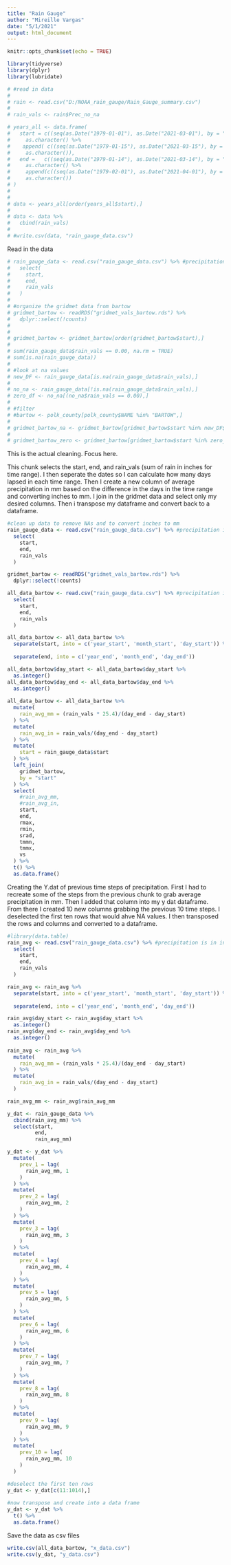 ```yaml
---
title: "Rain Gauge"
author: "Mireille Vargas"
date: "5/1/2021"
output: html_document
---
```


```r
knitr::opts_chunk$set(echo = TRUE)
```

```r
library(tidyverse)
library(dplyr)
library(lubridate)
```


```r
# #read in data
# 
# rain <- read.csv("D:/NOAA_rain_gauge/Rain_Gauge_summary.csv")
# 
# rain_vals <- rain$Prec_no_na
```



```r
# years_all <- data.frame(
#   start = c((seq(as.Date("1979-01-01"), as.Date("2021-03-01"), by = "month"))) %>% 
#     as.character() %>% 
#    append( c((seq(as.Date("1979-01-15"), as.Date("2021-03-15"), by = "month"))) %>% 
#     as.character()),
#   end =   c((seq(as.Date("1979-01-14"), as.Date("2021-03-14"), by = "month"))) %>% 
#     as.character() %>%
#     append(c((seq(as.Date("1979-02-01"), as.Date("2021-04-01"), by = "month")) - 1) %>% 
#     as.character())
# )
# 
# 
# data <- years_all[order(years_all$start),]
# 
# data <- data %>% 
#   cbind(rain_vals)
# 
# #write.csv(data, "rain_gauge_data.csv")
```

Read in the data
```r
# rain_gauge_data <- read.csv("rain_gauge_data.csv") %>% #precipitation is in inches
#   select(
#     start,
#     end,
#     rain_vals
#   )
# 
# #organize the gridmet data from bartow
# gridmet_bartow <- readRDS("gridmet_vals_bartow.rds") %>% 
#   dplyr::select(!counts)
# 
# 
# gridmet_bartow <- gridmet_bartow[order(gridmet_bartow$start),]
# 
# sum(rain_gauge_data$rain_vals == 0.00, na.rm = TRUE)
# sum(is.na(rain_gauge_data))
# 
# #look at na values
# new_DF <- rain_gauge_data[is.na(rain_gauge_data$rain_vals),]
# 
# no_na <- rain_gauge_data[!is.na(rain_gauge_data$rain_vals),]
# zero_df <- no_na[(no_na$rain_vals == 0.00),]
# 
# #filter
# #bartow <- polk_county[polk_county$NAME %in% "BARTOW",]
# 
# gridmet_bartow_na <- gridmet_bartow[gridmet_bartow$start %in% new_DF$start,] #there are 3 zero values!
# 
# gridmet_bartow_zero <- gridmet_bartow[gridmet_bartow$start %in% zero_df$start,]
```

This is the actual cleaning. Focus here.

This chunk selects the start, end, and rain_vals (sum of rain in inches for time range). I then seperate the dates so I can calculate how many days lapsed in each time range. Then I create a new column of average precipitation in mm based on the difference in the days in the time range and converting inches to mm. I join in the gridmet data and select only my desired columns. Then i transpose my dataframe and convert back to a dataframe.
```r
#clean up data to remove NAs and to convert inches to mm
rain_gauge_data <- read.csv("rain_gauge_data.csv") %>% #precipitation is in inches
  select(
    start,
    end,
    rain_vals
  )

gridmet_bartow <- readRDS("gridmet_vals_bartow.rds") %>% 
  dplyr::select(!counts)

all_data_bartow <- read.csv("rain_gauge_data.csv") %>% #precipitation is in inches
  select(
    start,
    end,
    rain_vals
  )

all_data_bartow <- all_data_bartow %>%
  separate(start, into = c('year_start', 'month_start', 'day_start')) %>%
  
  separate(end, into = c('year_end', 'month_end', 'day_end'))

all_data_bartow$day_start <- all_data_bartow$day_start %>% 
  as.integer()
all_data_bartow$day_end <- all_data_bartow$day_end %>% 
  as.integer()  
  
all_data_bartow <- all_data_bartow %>% 
  mutate(
    rain_avg_mm = (rain_vals * 25.4)/(day_end - day_start)
  ) %>% 
  mutate(
    rain_avg_in = rain_vals/(day_end - day_start)
  ) %>% 
  mutate(
    start = rain_gauge_data$start
  ) %>% 
  left_join(
    gridmet_bartow,
    by = "start"
  ) %>% 
  select(
    #rain_avg_mm,
    #rain_avg_in,
    start,
    end, 
    rmax,
    rmin,
    srad,
    tmmn,
    tmmx,
    vs
  ) %>% 
  t() %>% 
  as.data.frame()

```

Creating the Y.dat of previous time steps of precipitation. First I had to recreate some of the steps from the previous chunk to grab average precipitation in mm. Then I added that column into my y dat dataframe. From there I created 10 new columns grabbing the previous 10 time steps. I deselected the first ten rows that would ahve NA values. I then transposed the rows and columns and converted to a dataframe.
```r
#library(data.table)
rain_avg <- read.csv("rain_gauge_data.csv") %>% #precipitation is in inches
  select(
    start,
    end,
    rain_vals
  )

rain_avg <- rain_avg %>%
  separate(start, into = c('year_start', 'month_start', 'day_start')) %>%
  
  separate(end, into = c('year_end', 'month_end', 'day_end'))

rain_avg$day_start <- rain_avg$day_start %>% 
  as.integer()
rain_avg$day_end <- rain_avg$day_end %>% 
  as.integer()  
  
rain_avg <- rain_avg %>% 
  mutate(
    rain_avg_mm = (rain_vals * 25.4)/(day_end - day_start)
  ) %>% 
  mutate(
    rain_avg_in = rain_vals/(day_end - day_start)
  )

rain_avg_mm <- rain_avg$rain_avg_mm

y_dat <- rain_gauge_data %>% 
  cbind(rain_avg_mm) %>% 
  select(start,
         end,
         rain_avg_mm)

y_dat <- y_dat %>% 
  mutate(
    prev_1 = lag(
      rain_avg_mm, 1
    )
  ) %>% 
  mutate(
    prev_2 = lag(
      rain_avg_mm, 2
    )
  ) %>% 
  mutate(
    prev_3 = lag(
      rain_avg_mm, 3
    )
  ) %>% 
  mutate(
    prev_4 = lag(
      rain_avg_mm, 4
    )
  ) %>% 
  mutate(
    prev_5 = lag(
      rain_avg_mm, 5
    )
  ) %>% 
  mutate(
    prev_6 = lag(
      rain_avg_mm, 6
    )
  ) %>% 
  mutate(
    prev_7 = lag(
      rain_avg_mm, 7
    )
  ) %>% 
  mutate(
    prev_8 = lag(
      rain_avg_mm, 8
    )
  ) %>% 
  mutate(
    prev_9 = lag(
      rain_avg_mm, 9
    )
  ) %>% 
  mutate(
    prev_10 = lag(
      rain_avg_mm, 10
    )
  )

#deselect the first ten rows
y_dat <- y_dat[c(11:1014),]
  
#now transpose and create into a data frame
y_dat <- y_dat %>% 
  t() %>% 
  as.data.frame()
```

Save the data as csv files
```r
write.csv(all_data_bartow, "x_data.csv")
write.csv(y_dat, "y_data.csv")
```

